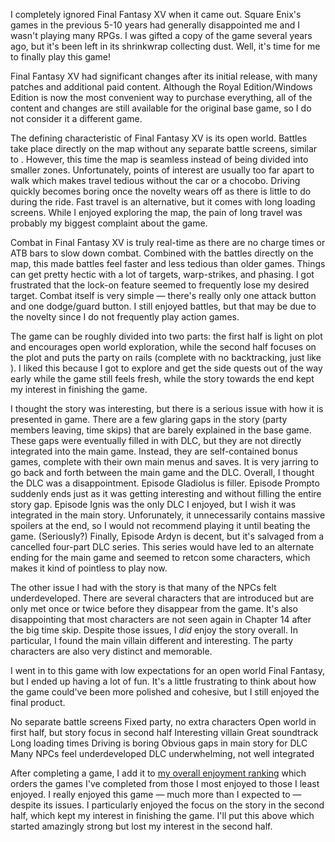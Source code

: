 I completely ignored Final Fantasy&nbsp;XV when it came out. Square Enix's games in the previous 5-10 years had
generally disappointed me and I wasn't playing many RPGs. I was gifted a copy of the game several years ago, but it's
been left in its shrinkwrap collecting dust. Well, it's time for me to finally play this game!

<GameHeader game={props.game} />

<Note>Final Fantasy&nbsp;XV had significant changes after its initial release, with many patches and additional paid
content. Although the Royal Edition/Windows Edition is now the most convenient way to purchase everything, all of the
content and changes are still available for the original base game, so I do not consider it a different game.</Note>

The defining characteristic of Final Fantasy&nbsp;XV is its open world. Battles take place directly on the map without
any separate battle screens, similar to <GameLink slug="final_fantasy_xii" />. However, this time the map is seamless
instead of being divided into smaller zones. Unfortunately, points of interest are usually too far apart to walk which
makes travel tedious without the car or a chocobo. Driving quickly becomes boring once the novelty wears off as there is
little to do during the ride. Fast travel is an alternative, but it comes with long loading screens. While I enjoyed
exploring the map, the pain of long travel was probably my biggest complaint about the game.

Combat in Final Fantasy&nbsp;XV is truly real-time as there are no charge times or ATB bars to slow down combat.
Combined with the battles directly on the map, this made battles feel faster and less tedious than older games.
Things can get pretty hectic with a lot of targets, warp-strikes, and phasing. I got frustrated that the lock-on feature
seemed to frequently lose my desired target. Combat itself is very simple &mdash; there's really only one attack button
and one dodge/guard button. I still enjoyed battles, but that may be due to the novelty since I do not frequently play
action games.

The game can be roughly divided into two parts: the first half is light on plot and encourages open world exploration,
while the second half focuses on the plot and puts the party on rails (complete with no backtracking, just like
<GameLink slug="final_fantasy_xiii" />). I liked this because I got to explore and get the side quests out of the way
early while the game still feels fresh, while the story towards the end kept my interest in finishing the game.

I thought the story was interesting, but there is a serious issue with how it is presented in game. There are a few
glaring gaps in the story (<Spoiler>party members leaving, time skips</Spoiler>) that are barely explained in the base
game. These gaps were eventually filled in with DLC, but they are not directly integrated into the main game. Instead,
they are self-contained bonus games, complete with their own main menus and saves. It is very jarring to go back and
forth between the main game and the DLC. Overall, I thought the DLC was a disappointment. Episode Gladiolus is filler.
Episode Prompto suddenly ends just as it was getting interesting and without filling the entire story gap. Episode
Ignis was the only DLC I enjoyed, but I wish it was integrated in the main story. Unforunately, it unnecessarily
contains massive spoilers at the end, so I would not recommend playing it until beating the game. (Seriously?) Finally,
Episode Ardyn is decent, but it's salvaged from a cancelled four-part DLC series. This series would have led to an
alternate ending for the main game and seemed to retcon some characters, which makes it kind of pointless to play now.

The other issue I had with the story is that many of the NPCs felt underdeveloped. There are several characters that are
introduced but are only met once or twice before they disappear from the game. <Spoiler>It's also disappointing that
most characters are not seen again in Chapter 14 after the big time skip.</Spoiler> Despite those issues, I _did_ enjoy
the story overall. In particular, I found the main villain different and interesting. The party characters are also very
distinct and memorable.

I went in to this game with low expectations for an open world Final Fantasy, but I ended up having a lot of fun. It's
a little frustrating to think about how the game could've been more polished and cohesive, but I still enjoyed the final
product.

<LikedDisliked>
  <LikedList>
    <LikedItem>No separate battle screens</LikedItem>
    <LikedItem>Fixed party, no extra characters</LikedItem>
    <LikedItem>Open world in first half, but story focus in second half</LikedItem>
    <LikedItem>Interesting villain</LikedItem>
    <LikedItem>Great soundtrack</LikedItem>
  </LikedList>
  <DislikedList>
    <DislikedItem>Long loading times</DislikedItem>
    <DislikedItem>Driving is boring</DislikedItem>
    <DislikedItem>Obvious gaps in main story for DLC</DislikedItem>
    <DislikedItem>Many NPCs feel underdeveloped</DislikedItem>
    <DislikedItem>DLC underwhelming, not well integrated</DislikedItem>
  </DislikedList>
</LikedDisliked>

After completing a game, I add it to [my overall enjoyment ranking](/ranking) which orders the games I've completed from
those I most enjoyed to those I least enjoyed. I really enjoyed this game &mdash; much more than I expected to &mdash;
despite its issues. I particularly enjoyed the focus on the story in the second half, which kept my interest in
finishing the game. I'll put this above <GameLink slug="final_fantasy_vi" /> which started amazingly strong but lost my
interest in the second half.

<GameRanking game={props.slug} />
